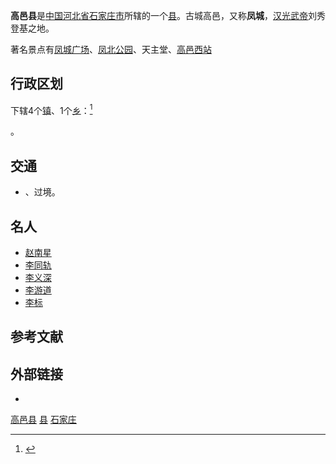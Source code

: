 {{Infobox China County
| county = 高邑县
| usedname = 郎，郎县，鄗县
| nameorigin = 
| Photo = 
| Photoname = 
| map = 
| map_caption = 
| Pinyin = Gāo Yì Xiàn
| Belong = [[河北省|河北省]][[石家庄市|石家庄市]]
| Types = [[县|县]]
| admincode = 
| founded = 
| seat = 
| officerTitle = 
| officer = 
| officerTitle2 = 
| officer2 = 
| division = 5
| town = 3
| township = 2
| subdistrict = 
| dialect = 
| post code = 051330 
| phone code = 311
| coordinate = 
| area = 222
| area land = 
| area water = 
| census yr = 2008年
| pop = 175645人
| density =  
| GDP = 
| GDP_as_of = 
| GDPPC = 
| carlicense = 
| web = http://www.gyx.gov.cn/
| web_title = 高邑县人民政府门户网站
}}
'''高邑县'''是[[中国|中国]][[河北省|河北省]][[石家庄市|石家庄市]]所辖的一个[[县|县]]。古城高邑，又称'''凤城'''，[[汉光武帝|汉光武帝]]刘秀登基之地。

著名景点有[[凤城广场|凤城广场]]、[[凤北公园|凤北公园]]、天主堂、[[高邑西站|高邑西站]]

== 行政区划 ==
{{PAGENAMEBASE}}下辖4个[[行政建制镇|镇]]、1个[[乡级行政区|乡]]：<ref>{{PRC admin/ref sgc|13/01/27/000/000}}</ref>

{{PRC admin/children|13/01/27/000/000}}。

== 交通 ==
* {{中国国道名|107}}、{{中国国道名|339}}过境。

==名人==
* [[赵南星|赵南星]]
* [[李同轨|李同轨]]
* [[李义深|李义深]]
* [[李游道|李游道]]
* [[李標_(明朝)|李标]]

== 参考文献 ==
{{reflist}}

== 外部链接 ==
* {{Official website|http://www.gyx.gov.cn/|name=高邑县人民政府}}

{{高邑县行政区划}}
{{石家庄市行政区划}}
{{河北行政区划}}

[[Category:高邑县|]]
[[Category:石家庄区县市|县]]
[[Category:河北省县份|石家庄]]